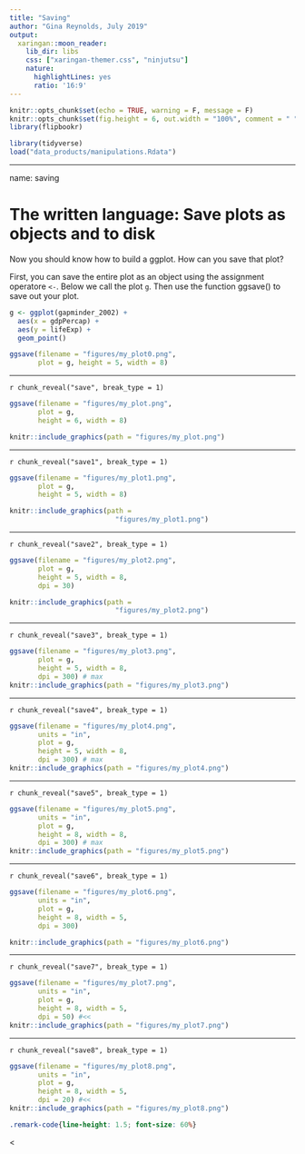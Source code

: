 ```yaml
---
title: "Saving"
author: "Gina Reynolds, July 2019"
output:
  xaringan::moon_reader:
    lib_dir: libs
    css: ["xaringan-themer.css", "ninjutsu"]
    nature:
      highlightLines: yes
      ratio: '16:9'
---
```


```r
knitr::opts_chunk$set(echo = TRUE, warning = F, message = F)
knitr::opts_chunk$set(fig.height = 6, out.width = "100%", comment = " ", cache = T, dpi = 300)
library(flipbookr)
```


```r
library(tidyverse)
load("data_products/manipulations.Rdata")
```


---

name: saving

# The written language: Save plots as objects and to disk

Now you should know how to build a ggplot.  How can you save that plot?  

First, you can save the entire plot as an object using the assignment operatore `<-`.  Below we call the plot `g`.  Then use the function ggsave() to save out your plot.  

```r
g <- ggplot(gapminder_2002) +
  aes(x = gdpPercap) +
  aes(y = lifeExp) +
  geom_point() 

ggsave(filename = "figures/my_plot0.png",
       plot = g, height = 5, width = 8)
```


---

`r chunk_reveal("save", break_type = 1)`


```r
ggsave(filename = "figures/my_plot.png",
       plot = g, 
       height = 6, width = 8) 

knitr::include_graphics(path = "figures/my_plot.png")
```


---

`r chunk_reveal("save1", break_type = 1)`


```r
ggsave(filename = "figures/my_plot1.png",
       plot = g, 
       height = 5, width = 8)

knitr::include_graphics(path = 
                          "figures/my_plot1.png")
```



---

`r chunk_reveal("save2", break_type = 1)`


```r
ggsave(filename = "figures/my_plot2.png",
       plot = g, 
       height = 5, width = 8,
       dpi = 30)

knitr::include_graphics(path = 
                          "figures/my_plot2.png")
```


---

`r chunk_reveal("save3", break_type = 1)`


```r
ggsave(filename = "figures/my_plot3.png",
       plot = g, 
       height = 5, width = 8,
       dpi = 300) # max
knitr::include_graphics(path = "figures/my_plot3.png")
```


---

`r chunk_reveal("save4", break_type = 1)`


```r
ggsave(filename = "figures/my_plot4.png",
       units = "in",
       plot = g, 
       height = 5, width = 8,
       dpi = 300) # max
knitr::include_graphics(path = "figures/my_plot4.png")
```

---

`r chunk_reveal("save5", break_type = 1)`


```r
ggsave(filename = "figures/my_plot5.png",
       units = "in",
       plot = g, 
       height = 8, width = 8,
       dpi = 300) # max
knitr::include_graphics(path = "figures/my_plot5.png")
```




---

`r chunk_reveal("save6", break_type = 1)`


```r
ggsave(filename = "figures/my_plot6.png",
       units = "in",
       plot = g, 
       height = 8, width = 5,
       dpi = 300) 

knitr::include_graphics(path = "figures/my_plot6.png")
```



---

`r chunk_reveal("save7", break_type = 1)`


```r
ggsave(filename = "figures/my_plot7.png",
       units = "in",
       plot = g, 
       height = 8, width = 5,
       dpi = 50) #<<
knitr::include_graphics(path = "figures/my_plot7.png")
```


---

`r chunk_reveal("save8", break_type = 1)`


```r
ggsave(filename = "figures/my_plot8.png",
       units = "in",
       plot = g, 
       height = 8, width = 5,
       dpi = 20) #<<
knitr::include_graphics(path = "figures/my_plot8.png")
```





```css
.remark-code{line-height: 1.5; font-size: 60%}
```


<
